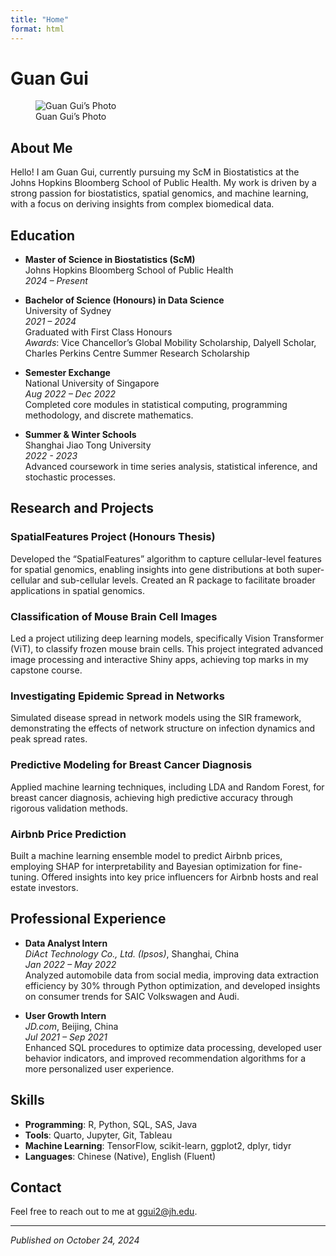 ```yaml
---
title: "Home"
format: html
---
```


# Guan Gui

![Guan Gui's Photo](https://github.com/ggui6809/biostat777-intro-GuanGui.github.io/blob/main/images/photo.jpg)

## About Me

Hello! I am Guan Gui, currently pursuing my ScM in Biostatistics at the Johns Hopkins Bloomberg School of Public Health. My work is driven by a strong passion for biostatistics, spatial genomics, and machine learning, with a focus on deriving insights from complex biomedical data.

## Education

- **Master of Science in Biostatistics (ScM)**  
  Johns Hopkins Bloomberg School of Public Health  
  *2024 – Present*

- **Bachelor of Science (Honours) in Data Science**  
  University of Sydney  
  *2021 – 2024*  
  Graduated with First Class Honours  
  *Awards*: Vice Chancellor’s Global Mobility Scholarship, Dalyell Scholar, Charles Perkins Centre Summer Research Scholarship  

- **Semester Exchange**  
  National University of Singapore  
  *Aug 2022 – Dec 2022*  
  Completed core modules in statistical computing, programming methodology, and discrete mathematics.

- **Summer & Winter Schools**  
  Shanghai Jiao Tong University  
  *2022 - 2023*  
  Advanced coursework in time series analysis, statistical inference, and stochastic processes.

## Research and Projects

### SpatialFeatures Project (Honours Thesis)
Developed the "SpatialFeatures" algorithm to capture cellular-level features for spatial genomics, enabling insights into gene distributions at both super-cellular and sub-cellular levels. Created an R package to facilitate broader applications in spatial genomics.

### Classification of Mouse Brain Cell Images
Led a project utilizing deep learning models, specifically Vision Transformer (ViT), to classify frozen mouse brain cells. This project integrated advanced image processing and interactive Shiny apps, achieving top marks in my capstone course.

### Investigating Epidemic Spread in Networks
Simulated disease spread in network models using the SIR framework, demonstrating the effects of network structure on infection dynamics and peak spread rates.

### Predictive Modeling for Breast Cancer Diagnosis
Applied machine learning techniques, including LDA and Random Forest, for breast cancer diagnosis, achieving high predictive accuracy through rigorous validation methods.

### Airbnb Price Prediction
Built a machine learning ensemble model to predict Airbnb prices, employing SHAP for interpretability and Bayesian optimization for fine-tuning. Offered insights into key price influencers for Airbnb hosts and real estate investors.

## Professional Experience

- **Data Analyst Intern**  
  *DiAct Technology Co., Ltd. (Ipsos)*, Shanghai, China  
  *Jan 2022 – May 2022*  
  Analyzed automobile data from social media, improving data extraction efficiency by 30% through Python optimization, and developed insights on consumer trends for SAIC Volkswagen and Audi.

- **User Growth Intern**  
  *JD.com*, Beijing, China  
  *Jul 2021 – Sep 2021*  
  Enhanced SQL procedures to optimize data processing, developed user behavior indicators, and improved recommendation algorithms for a more personalized user experience.

## Skills

- **Programming**: R, Python, SQL, SAS, Java
- **Tools**: Quarto, Jupyter, Git, Tableau
- **Machine Learning**: TensorFlow, scikit-learn, ggplot2, dplyr, tidyr
- **Languages**: Chinese (Native), English (Fluent)

## Contact

Feel free to reach out to me at [ggui2@jh.edu](mailto:ggui2@jh.edu).

---

*Published on October 24, 2024*